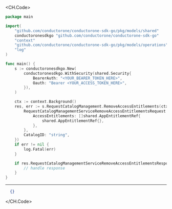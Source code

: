 
<CH.Code>
```go RemoveAccessEntitlements.go
package main

import(
	"github.com/conductorone/conductorone-sdk-go/pkg/models/shared"
	conductoronesdkgo "github.com/conductorone/conductorone-sdk-go"
	"context"
	"github.com/conductorone/conductorone-sdk-go/pkg/models/operations"
	"log"
)

func main() {
    s := conductoronesdkgo.New(
        conductoronesdkgo.WithSecurity(shared.Security{
            BearerAuth: "<YOUR_BEARER_TOKEN_HERE>",
            Oauth: "Bearer <YOUR_ACCESS_TOKEN_HERE>",
        }),
    )

    ctx := context.Background()
    res, err := s.RequestCatalogManagement.RemoveAccessEntitlements(ctx, operations.C1APIRequestcatalogV1RequestCatalogManagementServiceRemoveAccessEntitlementsRequest{
        RequestCatalogManagementServiceRemoveAccessEntitlementsRequest: &shared.RequestCatalogManagementServiceRemoveAccessEntitlementsRequest{
            AccessEntitlements: []shared.AppEntitlementRef{
                shared.AppEntitlementRef{},
            },
        },
        CatalogID: "string",
    })
    if err != nil {
        log.Fatal(err)
    }

    if res.RequestCatalogManagementServiceRemoveAccessEntitlementsResponse != nil {
        // handle response
    }
}
```
---

```json Example Response
  {}
```
</CH.Code>
